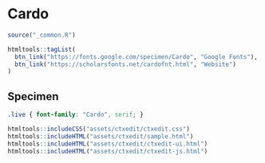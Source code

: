 # Cardo

```r
source("_common.R")
```

```r
htmltools::tagList(
  btn_link("https://fonts.google.com/specimen/Cardo", "Google Fonts"),
  btn_link("https://scholarsfonts.net/cardofnt.html", "Website")
)
```

## Specimen

<link rel="preconnect" href="https://fonts.googleapis.com">
<link rel="preconnect" href="https://fonts.gstatic.com" crossorigin>
<link href="https://fonts.googleapis.com/css2?family=Cardo:ital,wght@0,400;0,700;1,400&display=swap" rel="stylesheet">

```css
.live { font-family: "Cardo", serif; }
```

```r
htmltools::includeCSS("assets/ctxedit/ctxedit.css")
htmltools::includeHTML("assets/ctxedit/sample.html")
htmltools::includeHTML("assets/ctxedit/ctxedit-ui.html")
htmltools::includeHTML("assets/ctxedit/ctxedit-js.html")
```
